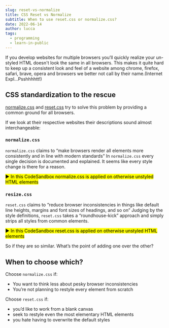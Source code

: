```yaml
---
slug: reset-vs-normalize
title: CSS Reset vs Normalize
subtitle: When to use reset.css or normalize.css?
date: 2022-06-14
author: lucca
tags:
  - programming
  - learn-in-public
---
```


If you develop websites for multiple browsers you’ll quickly realize your un-styled HTML doesn't look the same in all browsers.
This makes it quite hard to keep up a consistent look and feel of a website among chrome, firefox, safari, brave, opera and browsers we better not call by their name.(Internet Expl...Psshhhhtt!)

## CSS standardization to the rescue
[normalize.css](https://necolas.github.io/normalize.css/8.0.1/normalize.css) and [reset.css](https://meyerweb.com/eric/tools/css/reset/)
try to solve this problem by providing a common ground for all browsers.

If we look at their respective websites their descriptions sound almost interchangeable:

### `normalize.css`
`normalize.css` claims to “make browsers render all elements more consistently and in line with modern standards”
In `normalize.css` every single decision is documented and explained. It seems like every style change is there for a reason.

<mark>▶️ In this CodeSandbox normalize.css is applied on otherwise unstyled HTML elements</mark>
<CodeSandbox url="https://codesandbox.io/embed/css-normalize-r1xk9c?fontsize=14&hidenavigation=1&theme=dark&view=preview"/>

### `resize.css`
`reset.css` claims to “reduce browser inconsistencies in things like default line heights, margins and font sizes of headings, and so on”
Judging by the style definitions, `reset.css` takes a “roundhouse-kick” approach and simply strips all styles from common elements.

<mark>▶️ In this CodeSandbox reset.css is applied on otherwise unstyled HTML elements</mark>
<CodeSandbox url="https://codesandbox.io/embed/css-reset-7gubxd?fontsize=14&hidenavigation=1&theme=dark&view=preview"/>

So if they are so similar. What’s the point of adding one over the other?

## When to choose which?

Choose `normalize.css` if:

- You want to think less about pesky browser inconsistencies
- You’re not planning to restyle every element from scratch

Choose `reset.css` if:

- you’d like to work from a blank canvas
- seek to restyle even the most elementary HTML elements
- you hate having to overwrite the default styles







